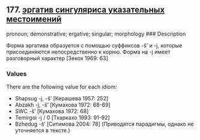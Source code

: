 ## 177. <a href =  'https://agricolamz.github.io/The_Circassian_Isoglosses_Database/177.html'>эргатив сингуляриса указательных местоимений</a>
pronoun; demonstrative; ergative; singular; morphology
### Description

Форма эргатива образуется с помощью суффиксов -š' и -j, которые присоединяются непосредственно к корню. Форма на -j имеет разговорный характер [Зекох 1969: 63]

### Values
There are the following value for each idiom:

* Shapsug  -j, -š’ [Керашева 1957: 252] 
* Abzakh  -j, -š’ [Кумахова 1972: 68-69] 
* SWC  -š’ [Кумахова 1972: 68] 
* Temirgoi  -j / 0 [Тхаркахо 1993: 91-92] 
* Bzhedug  -š' [Ситимова 2004: 78] (Приводятся парадигмы, однако не уточняется в тексте.)

